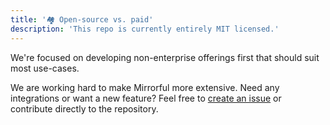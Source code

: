 ```yaml
---
title: '🏘 Open-source vs. paid'
description: 'This repo is currently entirely MIT licensed.'
---
```


We're focused on developing non-enterprise offerings first that should suit most use-cases.

We are working hard to make Mirrorful more extensive. Need any integrations or want a new feature? Feel free to [create an issue](https://github.com/Mirrorful/mirrorful/issues) or contribute directly to the repository.
